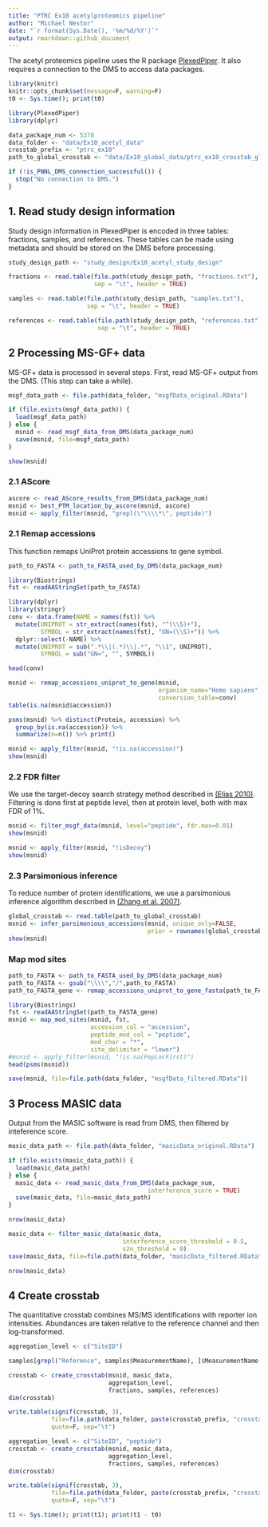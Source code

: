 ```yaml
---
title: "PTRC Ex10 acetylproteomics pipeline"
author: "Michael Nestor"
date: "`r format(Sys.Date(), '%m/%d/%Y')`"
output: rmarkdown::github_document
---
```


The acetyl proteomics pipeline uses the R package [PlexedPiper](https://github.com/vladpetyuk/PlexedPiper). It also requires a connection to the DMS to access data packages.

```r
library(knitr)
knitr::opts_chunk$set(message=F, warning=F)
t0 <- Sys.time(); print(t0)
```

```r
library(PlexedPiper)
library(dplyr)

data_package_num <- 5378
data_folder <- "data/Ex10_acetyl_data"
crosstab_prefix <- "ptrc_ex10"
path_to_global_crosstab <- "data/Ex10_global_data/ptrc_ex10_crosstab_global_gene_original.txt"

if (!is_PNNL_DMS_connection_successful()) {
  stop("No connection to DMS.")
}
```

## 1. Read study design information

Study design information in PlexedPiper is encoded in three tables: fractions, samples, and references. These tables can be made using metadata and should be stored on the DMS before processing.

```r
study_design_path <- "study_design/Ex10_acetyl_study_design"

fractions <- read.table(file.path(study_design_path, "fractions.txt"), 
                        sep = "\t", header = TRUE)

samples <- read.table(file.path(study_design_path, "samples.txt"), 
                      sep = "\t", header = TRUE)

references <- read.table(file.path(study_design_path, "references.txt"), 
                         sep = "\t", header = TRUE)
```

## 2 Processing MS-GF+ data

MS-GF+ data is processed in several steps. First, read MS-GF+ output from the DMS. (This step can take a while).

```r
msgf_data_path <- file.path(data_folder, "msgfData_original.RData")

if (file.exists(msgf_data_path)) {
  load(msgf_data_path)
} else {
  msnid <- read_msgf_data_from_DMS(data_package_num)
  save(msnid, file=msgf_data_path)
}

show(msnid)
```

### 2.1 AScore

```r
ascore <- read_AScore_results_from_DMS(data_package_num)
msnid <- best_PTM_location_by_ascore(msnid, ascore)
msnid <- apply_filter(msnid, "grepl(\"\\\\*\", peptide)")
```

### 2.1 Remap accessions

This function remaps UniProt protein accessions to gene symbol.

```r
path_to_FASTA <- path_to_FASTA_used_by_DMS(data_package_num)

library(Biostrings)
fst <- readAAStringSet(path_to_FASTA)

library(dplyr)
library(stringr)
conv <- data.frame(NAME = names(fst)) %>%
  mutate(UNIPROT = str_extract(names(fst), "^(\\S)+"),
         SYMBOL = str_extract(names(fst), "GN=(\\S)+")) %>%
  dplyr::select(-NAME) %>%
  mutate(UNIPROT = sub(".*\\|(.*)\\|.*", "\\1", UNIPROT),
         SYMBOL = sub("GN=", "", SYMBOL))

head(conv)
```

```r
msnid <- remap_accessions_uniprot_to_gene(msnid,
                                          organism_name="Homo sapiens",
                                          conversion_table=conv)
table(is.na(msnid$accession))

psms(msnid) %>% distinct(Protein, accession) %>%
  group_by(is.na(accession)) %>%
  summarize(n=n()) %>% print()
```

```r
msnid <- apply_filter(msnid, "!is.na(accession)")
show(msnid)
```

### 2.2 FDR filter

We use the target-decoy search strategy method described in [(Elias 2010)](https://www.ncbi.nlm.nih.gov/pmc/articles/PMC2922680/). Filtering is done first at peptide level, then at protein level, both with max FDR of 1%.

```r
msnid <- filter_msgf_data(msnid, level="peptide", fdr.max=0.01)
show(msnid)
```

```r
msnid <- apply_filter(msnid, "!isDecoy")
show(msnid)
```


### 2.3 Parsimonious inference

To reduce number of protein identifications, we use a parsimonious inference algorithm described in [(Zhang et al. 2007)](https://www.ncbi.nlm.nih.gov/pmc/articles/PMC2810678/).

```r
global_crosstab <- read.table(path_to_global_crosstab)
msnid <- infer_parsimonious_accessions(msnid, unique_only=FALSE,
                                       prior = rownames(global_crosstab))
show(msnid)
```

### Map mod sites

```r
path_to_FASTA <- path_to_FASTA_used_by_DMS(data_package_num)
path_to_FASTA <- gsub("\\\\","/",path_to_FASTA)
path_to_FASTA_gene <- remap_accessions_uniprot_to_gene_fasta(path_to_FASTA)

library(Biostrings)
fst <- readAAStringSet(path_to_FASTA_gene)
msnid <- map_mod_sites(msnid, fst, 
                       accession_col = "accession", 
                       peptide_mod_col = "peptide", 
                       mod_char = "*",
                       site_delimiter = "lower")
#msnid <- apply_filter(msnid, "!is.na(PepLocFirst)")
head(psms(msnid))

save(msnid, file=file.path(data_folder, "msgfData_filtered.RData"))
```

## 3 Process MASIC data

Output from the MASIC software is read from DMS, then filtered by inteference score.

```r
masic_data_path <- file.path(data_folder, "masicData_original.RData")

if (file.exists(masic_data_path)) {
  load(masic_data_path)
} else {
  masic_data <- read_masic_data_from_DMS(data_package_num,
                                       interference_score = TRUE)
  save(masic_data, file=masic_data_path)
}

nrow(masic_data)
```

```r
masic_data <- filter_masic_data(masic_data,
                                interference_score_threshold = 0.5,
                                s2n_threshold = 0)
save(masic_data, file=file.path(data_folder, "masicData_filtered.RData"))

nrow(masic_data)
```

## 4 Create crosstab

The quantitative crosstab combines MS/MS identifications with reporter ion intensities. Abundances are taken relative to the reference channel and then log-transformed.

```r
aggregation_level <- c("SiteID")

samples[grepl("Reference", samples$MeasurementName), ]$MeasurementName <- NA

crosstab <- create_crosstab(msnid, masic_data,
                            aggregation_level,
                            fractions, samples, references)
dim(crosstab)

write.table(signif(crosstab, 3),
            file=file.path(data_folder, paste(crosstab_prefix, "crosstab_acetyl_siteID_original.txt", sep="_")),
            quote=F, sep="\t")
```

```r
aggregation_level <- c("SiteID", "peptide")
crosstab <- create_crosstab(msnid, masic_data,
                            aggregation_level,
                            fractions, samples, references)
dim(crosstab)

write.table(signif(crosstab, 3),
            file=file.path(data_folder, paste(crosstab_prefix, "crosstab_acetyl_peptide_original.txt", sep="_")),
            quote=F, sep="\t")

t1 <- Sys.time(); print(t1); print(t1 - t0)
```
